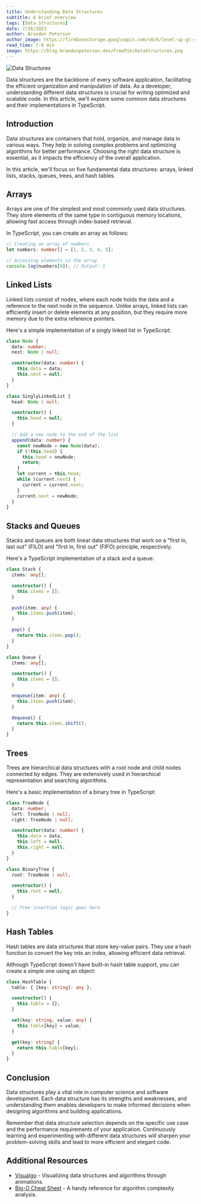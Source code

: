 ```yaml
---
title: Understanding Data Structures
subtitle: A brief overview
tags: [Data Structures]
date: 7/26/2023
author: Brandon Peterson
author_image: https://firebasestorage.googleapis.com/v0/b/level-up-gt-479b6.appspot.com/o/Brandon.webp?alt=media&token=f7cd367f-40c0-4237-87f2-b8ec11dcf411
read_time: 7-8 min
image: https://blog.brandonpeterson.dev/FreePik/DataStructures.png
---
```


![Data Structures](https://blog.brandonpeterson.dev/FreePik/DataStructures.png)

Data structures are the backbone of every software application, facilitating the efficient organization and manipulation of data. As a developer, understanding different data structures is crucial for writing optimized and scalable code. In this article, we'll explore some common data structures and their implementations in TypeScript.

## Introduction

Data structures are containers that hold, organize, and manage data in various ways. They help in solving complex problems and optimizing algorithms for better performance. Choosing the right data structure is essential, as it impacts the efficiency of the overall application.

In this article, we'll focus on five fundamental data structures: arrays, linked lists, stacks, queues, trees, and hash tables.

## Arrays

Arrays are one of the simplest and most commonly used data structures. They store elements of the same type in contiguous memory locations, allowing fast access through index-based retrieval.

In TypeScript, you can create an array as follows:

```typescript
// Creating an array of numbers
let numbers: number[] = [1, 2, 3, 4, 5];

// Accessing elements in the array
console.log(numbers[0]); // Output: 1
```

## Linked Lists

Linked lists consist of nodes, where each node holds the data and a reference to the next node in the sequence. Unlike arrays, linked lists can efficiently insert or delete elements at any position, but they require more memory due to the extra reference pointers.

Here's a simple implementation of a singly linked list in TypeScript:

```typescript
class Node {
  data: number;
  next: Node | null;

  constructor(data: number) {
    this.data = data;
    this.next = null;
  }
}

class SinglyLinkedList {
  head: Node | null;

  constructor() {
    this.head = null;
  }

  // Add a new node to the end of the list
  append(data: number) {
    const newNode = new Node(data);
    if (!this.head) {
      this.head = newNode;
      return;
    }
    let current = this.head;
    while (current.next) {
      current = current.next;
    }
    current.next = newNode;
  }
}
```

## Stacks and Queues

Stacks and queues are both linear data structures that work on a "first in, last out" (FILO) and "first in, first out" (FIFO) principle, respectively.

Here's a TypeScript implementation of a stack and a queue:

```typescript
class Stack {
  items: any[];

  constructor() {
    this.items = [];
  }

  push(item: any) {
    this.items.push(item);
  }

  pop() {
    return this.items.pop();
  }
}

class Queue {
  items: any[];

  constructor() {
    this.items = [];
  }

  enqueue(item: any) {
    this.items.push(item);
  }

  dequeue() {
    return this.items.shift();
  }
}
```

## Trees

Trees are hierarchical data structures with a root node and child nodes connected by edges. They are extensively used in hierarchical representation and searching algorithms.

Here's a basic implementation of a binary tree in TypeScript:

```typescript
class TreeNode {
  data: number;
  left: TreeNode | null;
  right: TreeNode | null;

  constructor(data: number) {
    this.data = data;
    this.left = null;
    this.right = null;
  }
}

class BinaryTree {
  root: TreeNode | null;

  constructor() {
    this.root = null;
  }

  // Tree insertion logic goes here
}
```

## Hash Tables

Hash tables are data structures that store key-value pairs. They use a hash function to convert the key into an index, allowing efficient data retrieval.

Although TypeScript doesn't have built-in hash table support, you can create a simple one using an object:

```typescript
class HashTable {
  table: { [key: string]: any };

  constructor() {
    this.table = {};
  }

  set(key: string, value: any) {
    this.table[key] = value;
  }

  get(key: string) {
    return this.table[key];
  }
}
```

## Conclusion

Data structures play a vital role in computer science and software development. Each data structure has its strengths and weaknesses, and understanding them enables developers to make informed decisions when designing algorithms and building applications.

Remember that data structure selection depends on the specific use case and the performance requirements of your application. Continuously learning and experimenting with different data structures will sharpen your problem-solving skills and lead to more efficient and elegant code.

## Additional Resources

- [Visualgo](https://visualgo.net/en) - Visualizing data structures and algorithms through animations.
- [Big-O Cheat Sheet](https://www.bigocheatsheet.com/) - A handy reference for algorithm complexity analysis.
